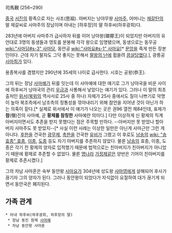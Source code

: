 司馬覲
(256~290)

[[중국]] [[서진]]의 황족으로 자는 사조(思祖). 아버지는 낭야무왕 [[사마주]], 어머니는 [[제갈탄]]의 딸 제갈씨로 사마주의 장남이며 아내는 [하후장]의 딸 하후씨(하후광희)다.

283년에 아버지 사마주가 급사하자 뒤를 이어 낭야왕(瑯揶王)이 되었지만 아버지의 유언대로 3명의 동생들과 영토를 분봉해 각각 왕으로 임명됐으며, 동생으로는 동무공 [[wiki:"사마담#s-3" 사마담]], 동안공 [[wiki:"사마요#s-1" 사마요]][* [[문앙]]을 죽게 만든 장본인이다. 근데 자기 팔자도 그닥 좋지는 못해서 [[팔왕의 난]]에 휩쓸려 [[끔살]]당했다.], 광릉공 [[사마최]]가 있다.

용종복사를 겸했지만 290년에 35세의 나이로 급사한다. 시호는 공왕(恭王). 

그의 뒤는 장남 [[사마예]]가 뒤를 잇는데 이 사마예에 대한 얘기로 그가 낭야국을 비운 사이에 하후씨가 낭야국의 관리 [[우금]]과 사통해서 낳았다는 얘기가 있다. 그러나 이 말의 최초 출처인 [[위서]]([[북위]]의 역사서로 25사 중 하나) 자체가 25사 중에서도 질이 나쁘기로 악명이 높아 북조측에서 남조측의 정통성을 깎아내리기 위해 참언을 지어낸 것이 아닌가 하는 의혹이 짙다.[* 실제로 위서에서 이 얘기가 나오는 곳은 권96 열전 제84인데, 표제가 '''참'''(僭)진의 사마예, 곧 '''황제를 참칭한''' 사마예란 의미다.] 다만 이상하게 신 황제의 직계 아버지이면서도 추존을 받지 못했다는 점은 주목할 만하다. --아버지만 못 받았나 할아버지 사마주도 못 받았지--[* 사실 이런 사례는 이상한 일만은 아닌게 사마근만 그런 게 아니다. [[후한]]을 건국한 [[광무제]], [[촉한]]을 건국한 [[유비]]가 그랬고 이 후로도 [[남송]]의 [[wiki: "송효종" 효종]], [[이종]], [[도종]] 등도 자기 아버지를 추존하지 않았다. 물론 [[남송]]의 효종, 이종, 도종은 각기 전 황제의 양자로 입적했기 때문에 법적으로는 친아버지가 친아버지가 아니었기 때문에 황제로 추존할 수 없었다. 물론 [[명나라]] [[가정제]]같은 양반은 기어이 친아버지를 황제로 추존시켰다.] 

그의 차남 사마혼은 숙부 동안왕 [[사마요]]가 304년에 성도왕 [[사마영]]에게 살해되어 후사가 끊기자 그의 양자가 된다. 그러나 동안왕이 되었다가 자식없이 요절하여 대가 끊기게 되면서 동안국은 폐지된다.

== 가족 관계 ==
 * 아내 하후씨(하후광희, 하후장의 딸)
  * 장남 동진 원제 [[사마예]]
  * 차남 동안왕 사마혼
